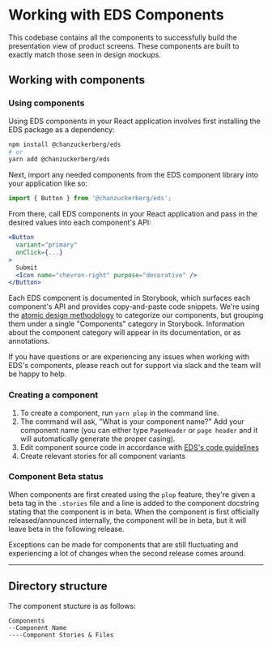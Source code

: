 
<Meta title="Documentation/Guidelines/Components" />

# Working with EDS Components

This codebase contains all the components to successfully build the presentation view of product screens. These components are built to exactly match those seen in design mockups.

## Working with components

### Using components

Using EDS components in your React application involves first installing the EDS package as a dependency:

```bash
npm install @chanzuckerberg/eds
# or
yarn add @chanzuckerberg/eds
```

Next, import any needed components from the EDS component library into your application like so:

```js
import { Button } from '@chanzuckerberg/eds';
```

From there, call EDS components in your React application and pass in the desired values into each component's API:

```jsx
<Button
  variant="primary"
  onClick={...}
>
  Submit
  <Icon name="chevron-right" purpose="decorative" />
</Button>
```

Each EDS component is documented in Storybook, which surfaces each component's API and provides copy-and-paste code snippets. We're using the [atomic design methodology](https://atomicdesign.bradfrost.com/chapter-2/#the-atomic-design-methodology) to categorize our components, but grouping them under a single "Components" category in Storybook. Information about the component category will appear in its documentation, or as annotations.

If you have questions or are experiencing any issues when working with EDS's components, please reach out for support via slack and the team will be happy to help.

### Creating a component

1. To create a component, run `yarn plop` in the command line.
2. The command will ask, "What is your component name?" Add your component name (you can either type `PageHeader` or `page header` and it will automatically generate the proper casing).
3. Edit component source code in accordance with [EDS's code guidelines][code-guidelines]
4. Create relevant stories for all component variants

### Component Beta status

When components are first created using the `plop` feature, they're given a beta tag in the `.stories` file and a line is added to the component docstring stating that the component is in beta. When the component is first officially released/announced internally, the component will be in beta, but it will leave beta in the following release.

Exceptions can be made for components that are still fluctuating and experiencing a lot of changes when the second release comes around.

---

## Directory structure <a name="directory"></a>

The component stucture is as follows:

```
Components
--Component Name
----Component Stories & Files
```

[code-guidelines]: ./?path=/story/documentation-guidelines-code-guidelines--page
